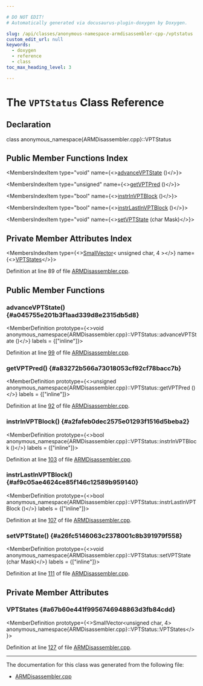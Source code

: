 ```yaml
---

# DO NOT EDIT!
# Automatically generated via docusaurus-plugin-doxygen by Doxygen.

slug: /api/classes/anonymous-namespace-armdisassembler-cpp-/vptstatus
custom_edit_url: null
keywords:
  - doxygen
  - reference
  - class
toc_max_heading_level: 3

---
```





# The `VPTStatus` Class Reference

<DoxygenPage pluginConfig={pluginConfig}>



## Declaration

<CodeBlock>class anonymous_namespace{ARMDisassembler.cpp}::VPTStatus</CodeBlock>

## Public Member Functions Index

<MembersIndex>

<MembersIndexItem
  type="void"
  name={<><a href="#a045755e201b3f1aad339d8e2315db5d8">advanceVPTState</a> ()</>}>
</MembersIndexItem>

<MembersIndexItem
  type="unsigned"
  name={<><a href="#a83272b566a73018053cf92cf78bacc7b">getVPTPred</a> ()</>}>
</MembersIndexItem>

<MembersIndexItem
  type="bool"
  name={<><a href="#a2fafeb0dec2575e01293f1516d5beba2">instrInVPTBlock</a> ()</>}>
</MembersIndexItem>

<MembersIndexItem
  type="bool"
  name={<><a href="#af9c05ae4624ce85f146c12589b959140">instrLastInVPTBlock</a> ()</>}>
</MembersIndexItem>

<MembersIndexItem
  type="void"
  name={<><a href="#a26fc5146063c2378001c8b391979f558">setVPTState</a> (char Mask)</>}>
</MembersIndexItem>

</MembersIndex>

## Private Member Attributes Index

<MembersIndex>

<MembersIndexItem
  type={<><a href="/docs/api/classes/llvm/smallvector">SmallVector</a>&lt; unsigned char, 4 &gt;</>}
  name={<><a href="#a67b60e441f9956746948863d3fb84cdd">VPTStates</a></>}>
</MembersIndexItem>

</MembersIndex>


Definition at line 89 of file <a href="/docs/api/files/lib/lib/target/lib/target/arm/lib/target/arm/disassembler/armdisassembler-cpp">ARMDisassembler.cpp</a>.

<SectionDefinition>

## Public Member Functions

### advanceVPTState() {#a045755e201b3f1aad339d8e2315db5d8}

<MemberDefinition
  prototype={<>void anonymous&#95;namespace&#123;ARMDisassembler.cpp&#125;::VPTStatus::advanceVPTState ()</>}
  labels = {["inline"]}>

Definition at line <a href="/docs/api/files/lib/lib/target/lib/target/arm/lib/target/arm/disassembler/armdisassembler-cpp/#l00099">99</a> of file <a href="/docs/api/files/lib/lib/target/lib/target/arm/lib/target/arm/disassembler/armdisassembler-cpp">ARMDisassembler.cpp</a>.
</MemberDefinition>

### getVPTPred() {#a83272b566a73018053cf92cf78bacc7b}

<MemberDefinition
  prototype={<>unsigned anonymous&#95;namespace&#123;ARMDisassembler.cpp&#125;::VPTStatus::getVPTPred ()</>}
  labels = {["inline"]}>

Definition at line <a href="/docs/api/files/lib/lib/target/lib/target/arm/lib/target/arm/disassembler/armdisassembler-cpp/#l00092">92</a> of file <a href="/docs/api/files/lib/lib/target/lib/target/arm/lib/target/arm/disassembler/armdisassembler-cpp">ARMDisassembler.cpp</a>.
</MemberDefinition>

### instrInVPTBlock() {#a2fafeb0dec2575e01293f1516d5beba2}

<MemberDefinition
  prototype={<>bool anonymous&#95;namespace&#123;ARMDisassembler.cpp&#125;::VPTStatus::instrInVPTBlock ()</>}
  labels = {["inline"]}>

Definition at line <a href="/docs/api/files/lib/lib/target/lib/target/arm/lib/target/arm/disassembler/armdisassembler-cpp/#l00103">103</a> of file <a href="/docs/api/files/lib/lib/target/lib/target/arm/lib/target/arm/disassembler/armdisassembler-cpp">ARMDisassembler.cpp</a>.
</MemberDefinition>

### instrLastInVPTBlock() {#af9c05ae4624ce85f146c12589b959140}

<MemberDefinition
  prototype={<>bool anonymous&#95;namespace&#123;ARMDisassembler.cpp&#125;::VPTStatus::instrLastInVPTBlock ()</>}
  labels = {["inline"]}>

Definition at line <a href="/docs/api/files/lib/lib/target/lib/target/arm/lib/target/arm/disassembler/armdisassembler-cpp/#l00107">107</a> of file <a href="/docs/api/files/lib/lib/target/lib/target/arm/lib/target/arm/disassembler/armdisassembler-cpp">ARMDisassembler.cpp</a>.
</MemberDefinition>

### setVPTState() {#a26fc5146063c2378001c8b391979f558}

<MemberDefinition
  prototype={<>void anonymous&#95;namespace&#123;ARMDisassembler.cpp&#125;::VPTStatus::setVPTState (char Mask)</>}
  labels = {["inline"]}>

Definition at line <a href="/docs/api/files/lib/lib/target/lib/target/arm/lib/target/arm/disassembler/armdisassembler-cpp/#l00111">111</a> of file <a href="/docs/api/files/lib/lib/target/lib/target/arm/lib/target/arm/disassembler/armdisassembler-cpp">ARMDisassembler.cpp</a>.
</MemberDefinition>

</SectionDefinition>

<SectionDefinition>

## Private Member Attributes

### VPTStates {#a67b60e441f9956746948863d3fb84cdd}

<MemberDefinition
  prototype={<>SmallVector&lt;unsigned char, 4&gt; anonymous&#95;namespace&#123;ARMDisassembler.cpp&#125;::VPTStatus::VPTStates</>}>

Definition at line <a href="/docs/api/files/lib/lib/target/lib/target/arm/lib/target/arm/disassembler/armdisassembler-cpp/#l00127">127</a> of file <a href="/docs/api/files/lib/lib/target/lib/target/arm/lib/target/arm/disassembler/armdisassembler-cpp">ARMDisassembler.cpp</a>.
</MemberDefinition>

</SectionDefinition>

<hr/>

The documentation for this class was generated from the following file:

<ul>
<li><a href="/docs/api/files/lib/lib/target/lib/target/arm/lib/target/arm/disassembler/armdisassembler-cpp">ARMDisassembler.cpp</a></li>
</ul>

</DoxygenPage>
